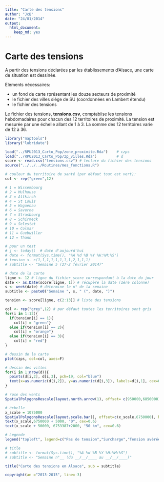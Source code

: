 ```yaml
---
title: "Carte des tensions"
author: "JcB"
date: "24/01/2014"
output:
  html_document:
    keep_md: yes
---
```


Carte des tensions
========================================================

A partir des tensions déclarées par les établissements d'Alsace, une carte de situation est dessinée.

Elements nécessaires:

- un fond de carte rprésentant les douze secteurs de proximité
- le fichier des villes siège de SU (coordonnées en Lambert étendu)
- le fichier des tensions

Le fichier des tensions, __tensions.csv__, comptabiise les tensions hebdomadaires pour chacun des 12 territoires de proximité. La tension est mesurée par une échelle allant de 1 à 3. La somme des 12 territoires varie de 12 à 36.

```r
library("maptools")
library("lubridate")

load("../RPU2013_Carto_Pop/zone_proximite.Rda")    # czps
load("../RPU2013_Carto_Pop/zp_villes.Rda")         # d
score <- read.csv("tensions.csv") # lecture du fichier des tensions
source("../../../Routines/mes_fonctions.R")                                         # copyright

# couleur du territoire de santé (par défaut tout est vert):
col <- rep("green",12)

# 1 = Wissembourg
# 2 = Mulhouse
# 3 = Altkirch
# 4 = St Louis
# 5 = Haguenau
# 6 = Saverne
# 7 = Strasbourg
# 8 = Schirmeck
# 9 = Selestat
# 10 = Colmar
# 11 = Guebwiller
# 12 = Thann

# pour un test
# j <- today()  # date d'aujourd'hui
# date <- format(Sys.time(), "%A %d %B %Y %H:%M:%S")
# tension <- c(1,1,1,1,1,1,1,1,2,1,1,1)
# subtitle <- "Semaine 5 (27-2 février 2014)"

# date de la carte
ligne <- 12 # ligne du fichier score correspondant à la date du jour
date <- as.Date(score[ligne, 1]) # récupère la date (1ère colonne)
s <- week(date) # détermine le n° de la semaine
subtitle <- paste0("Semaine ", s, " (", date, ")")

tension <- score[ligne, c(2:13)] # liste des tensions

col <- rep("grey",12) # par défaut toutes les territoires sont gris
for(i in 1:12){
  if(tension[i] == 1){
    col[i] = "green"}
  else if(tension[i] == 2){
    col[i] = "orange"}
  else if(tension[i] == 3){
    col[i] = "red"}
}

# dessin de la carte
plot(czps, col=col, axes=F)

# dessin des villes
for(i in 1:nrow(d)){
  points(d[i,2], d[i,3], pch=19, col="blue")
  text(x=as.numeric(d[i,2]), y=as.numeric(d[i,3]), labels=d[i,1], cex=0.6, pos=d[i,4])
}

# rose des vents
SpatialPolygonsRescale(layout.north.arrow(1), offset= c(950000,6850000), scale = 15000, col="grey",plot.grid=F)

# échelle
x_scale = 1075000
SpatialPolygonsRescale(layout.scale.bar(), offset=c(x_scale,6750000), height = 0.05, scale=50000, fill=c("transparent","black"), plot.grid=F)
text(x_scale,6750000 + 5000, "0", cex=0.6)
text(x_scale + 50000, 6753387+2000, "50 km", cex=0.6)

# Legende
legend("topleft", legend=c("Pas de tension","Surcharge","Tension avérée","Pas d'informations"), col=c("green","orange","red","grey"), pch=15, bty="n")

# title
# subtitle <- format(Sys.time(), "%A %d %B %Y %H:%M:%S")
# subtitle <- "Semaine n°__ (du __/__/____ au __/__/____)"

title("Carte des tensions en Alsace", sub = subtitle)

copyright(an ="2013-2015", line=-3)
```